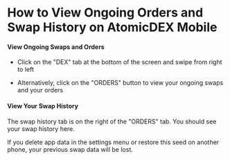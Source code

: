 
# How to View Ongoing Orders and Swap History on AtomicDEX Mobile

#### View Ongoing Swaps and Orders

- Click on the "DEX" tab at the bottom of the screen and swipe from right to left

- Alternatively, click on the "ORDERS" button to view your ongoing swaps and your orders

<OptimizedImage
  title=" How to View Ongoing Orders and Swap History on AtomicDEX Mobile"
  src={howToViewOngoingOrder1}
  classNaming="w-full"
  alt=" How to View Ongoing Orders and Swap History on AtomicDEX Mobile"
/>

#### View Your Swap History

The swap history tab is on the right of the "ORDERS" tab. You should see your swap history here.

<Note>

If you delete app data in the settings menu or restore this seed on another phone, your previous swap data will be lost.

</Note>

<OptimizedImage
  title=" How to View Ongoing Orders and Swap History on AtomicDEX Mobile"
  src={howToViewOngoingOrder2}
  classNaming="w-full"
  alt=" How to View Ongoing Orders and Swap History on AtomicDEX Mobile"
/>
